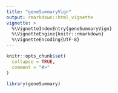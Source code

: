```yaml
---
title: "geneSummaryVign"
output: rmarkdown::html_vignette
vignette: >
  %\VignetteIndexEntry{geneSummaryVign}
  %\VignetteEngine{knitr::rmarkdown}
  %\VignetteEncoding{UTF-8}
---
```


```r
knitr::opts_chunk$set(
  collapse = TRUE,
  comment = "#>"
)
```

```r
library(geneSummary)
```
